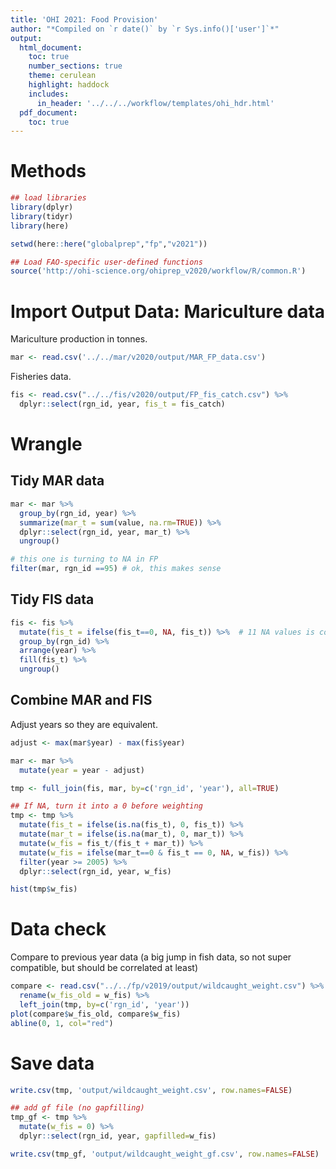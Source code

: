 ```yaml
---
title: 'OHI 2021: Food Provision'
author: "*Compiled on `r date()` by `r Sys.info()['user']`*"
output: 
  html_document:
    toc: true
    number_sections: true
    theme: cerulean
    highlight: haddock
    includes: 
      in_header: '../../../workflow/templates/ohi_hdr.html'
  pdf_document:
    toc: true
---
```


# Methods

```r

## load libraries
library(dplyr)
library(tidyr)
library(here)

setwd(here::here("globalprep","fp","v2021"))

## Load FAO-specific user-defined functions
source('http://ohi-science.org/ohiprep_v2020/workflow/R/common.R')

```


# Import Output Data: Mariculture data

Mariculture production in tonnes.
```r

mar <- read.csv('../../mar/v2020/output/MAR_FP_data.csv')

```

Fisheries data.
```r

fis <- read.csv("../../fis/v2020/output/FP_fis_catch.csv") %>%
  dplyr::select(rgn_id, year, fis_t = fis_catch)

```

# Wrangle 

## Tidy MAR data
```r

mar <- mar %>%
  group_by(rgn_id, year) %>%
  summarize(mar_t = sum(value, na.rm=TRUE)) %>%
  dplyr::select(rgn_id, year, mar_t) %>%
  ungroup()

# this one is turning to NA in FP
filter(mar, rgn_id ==95) # ok, this makes sense

```

## Tidy FIS data

```r

fis <- fis %>%
  mutate(fis_t = ifelse(fis_t==0, NA, fis_t)) %>%  # 11 NA values is correct
  group_by(rgn_id) %>%
  arrange(year) %>%
  fill(fis_t) %>% 
  ungroup()

```

## Combine MAR and FIS

Adjust years so they are equivalent.
```r

adjust <- max(mar$year) - max(fis$year)

mar <- mar %>%
  mutate(year = year - adjust)

tmp <- full_join(fis, mar, by=c('rgn_id', 'year'), all=TRUE)

## If NA, turn it into a 0 before weighting
tmp <- tmp %>%
  mutate(fis_t = ifelse(is.na(fis_t), 0, fis_t)) %>%
  mutate(mar_t = ifelse(is.na(mar_t), 0, mar_t)) %>%
  mutate(w_fis = fis_t/(fis_t + mar_t)) %>%
  mutate(w_fis = ifelse(mar_t==0 & fis_t == 0, NA, w_fis)) %>%
  filter(year >= 2005) %>%
  dplyr::select(rgn_id, year, w_fis) 

hist(tmp$w_fis)

```

# Data check

Compare to previous year data (a big jump in fish data, so not super compatible, but should be correlated at least)
```r

compare <- read.csv("../../fp/v2019/output/wildcaught_weight.csv") %>%
  rename(w_fis_old = w_fis) %>%
  left_join(tmp, by=c('rgn_id', 'year'))
plot(compare$w_fis_old, compare$w_fis)
abline(0, 1, col="red")

```

# Save data

```r

write.csv(tmp, 'output/wildcaught_weight.csv', row.names=FALSE)

## add gf file (no gapfilling)
tmp_gf <- tmp %>%
  mutate(w_fis = 0) %>%
  dplyr::select(rgn_id, year, gapfilled=w_fis)

write.csv(tmp_gf, 'output/wildcaught_weight_gf.csv', row.names=FALSE)

```

